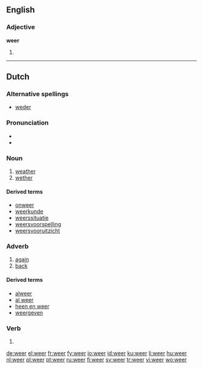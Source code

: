 ==English==

===Adjective===
'''weer'''

# {{comparative of|[[wee]]|lang=English|POS=adjective}}

----

==Dutch==

===Alternative spellings===
* [[weder]]

===Pronunciation===
* {{audio|Nl-weer.ogg|audio}}
* {{IPA|/weːr/|lang=nl}}

===Noun===
{{nl-noun|pl=weren|dim=weertje|dimpl=weertjes}}

# [[weather]] {{n}}
# [[wether]] {{m}}

====Derived terms====
* [[onweer]]
* [[weerkunde]]
* [[weerssituatie]]
* [[weersvoorspelling]]
* [[weersvooruitzicht]]

===Adverb===
{{infl|nl|adverb}}

# [[again]]
# [[back]]

====Derived terms====
* [[alweer]]
* [[al weer]]
* [[heen en weer]]
* [[weergeven]]

===Verb===
{{infl|nl|verb form}}

# {{form of|singular present imperfect and imperative form|[[weren]]}}

[[de:weer]]
[[el:weer]]
[[fr:weer]]
[[fy:weer]]
[[io:weer]]
[[id:weer]]
[[ku:weer]]
[[li:weer]]
[[hu:weer]]
[[nl:weer]]
[[pl:weer]]
[[pt:weer]]
[[ru:weer]]
[[fi:weer]]
[[sv:weer]]
[[tr:weer]]
[[vi:weer]]
[[wo:weer]]